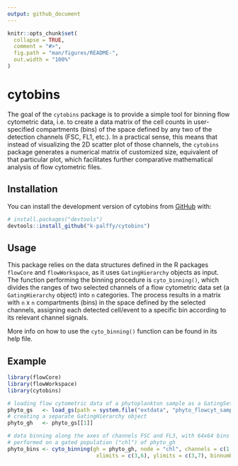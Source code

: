 ```yaml
---
output: github_document
---
```


<!-- README.md is generated from README.Rmd. Please edit that file -->

```r
knitr::opts_chunk$set(
  collapse = TRUE,
  comment = "#>",
  fig.path = "man/figures/README-",
  out.width = "100%"
)
```

# cytobins

<!-- badges: start -->
<!-- badges: end -->

The goal of the `cytobins` package is to provide a simple tool for binning flow cytometric data, i.e. to create a data matrix of the cell counts in user-specified compartments (bins) of the space defined by any two of the detection channels (FSC, FL1, etc.). In a practical sense, this means that instead of visualizing the 2D scatter plot of those channels, the `cytobins` package generates a numerical matrix of customized size, equivalent of that particular plot, which facilitates further comparative mathematical analysis of flow cytometric files.

## Installation

You can install the development version of cytobins from [GitHub](https://github.com/) with:

``` r
# install.packages("devtools")
devtools::install_github("k-palffy/cytobins")
```

## Usage

This package relies on the data structures defined in the R packages `flowCore` and `flowWorkspace`, as it uses `GatingHierarchy` objects as input. The function performing the binning procedure is `cyto_binning()`, which divides the ranges of two selected channels of a flow cytometric data set (a `GatingHierarchy` object) into `n` categories. The process results in a matrix with `n` x `n` compartments (bins) in the space defined by the selected channels,
assigning each detected cell/event to a specific bin according to its relevant channel signals.

More info on how to use the `cyto_binning()` function can be found in its help file.

## Example

```r
library(flowCore)
library(flowWorkspace)
library(cytobins)

# loading flow cytometric data of a phytoplankton sample as a GatingSet object
phyto_gs   <- load_gs(path = system.file("extdata", "phyto_flowcyt_sample", package = "cytobins"))
# creating a separate GatingHierarchy object
phyto_gh   <- phyto_gs[[1]]

# data binning along the axes of channels FSC and FL3, with 64x64 bins
# performed on a gated population ("chl") of phyto_gh
phyto_bins <- cyto_binning(gh = phyto_gh, node = "chl", channels = c(1,9),
                            xlimits = c(3,6), ylimits = c(3,7), binnumber = 64)
```
